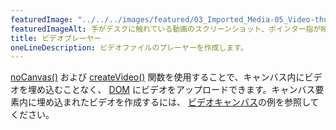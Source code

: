 ---
featuredImage: "../../../images/featured/03_Imported_Media-05_Video-thumbnail.png"
featuredImageAlt: 手がデスクに触れている動画のスクリーンショット、ポインター指が映っています。
title: ビデオプレーヤー
oneLineDescription: ビデオファイルのプレーヤーを作成します。
---

<a href="/reference/p5/noCanvas" target="_blank">noCanvas()</a>
および <a href="/reference/p5/createVideo" target="_blank">createVideo()</a> 
関数を使用することで、キャンバス内にビデオを埋め込むことなく、 
<a href="https://developer.mozilla.org/en-US/docs/Glossary/DOM" target="_blank">DOM</a> 
にビデオをアップロードできます。キャンバス要素内に埋め込まれたビデオを作成するには、
<a href="/examples/imported-media-video-canvas/" target="_blank">ビデオキャンバス</a>の例を参照してください。